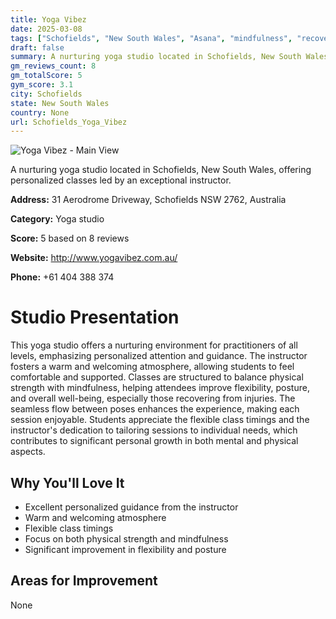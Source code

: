 ```yaml
---
title: Yoga Vibez
date: 2025-03-08
tags: ["Schofields", "New South Wales", "Asana", "mindfulness", "recovery-focused", "nurturing atmosphere", "individual attention", "Schofields"]  
draft: false
summary: A nurturing yoga studio located in Schofields, New South Wales, offering personalized classes led by an exceptional instructor.
gm_reviews_count: 8
gm_totalScore: 5
gym_score: 3.1
city: Schofields
state: New South Wales
country: None
url: Schofields_Yoga_Vibez
---
```


<div className="aspect-[16/9] relative my-8">
  <img 
    src="https://streetviewpixels-pa.googleapis.com/v1/thumbnail?panoid=Q9_GFi0K45mnK-jwgeSL8Q&cb_client=search.gws-prod.gps&w=408&h=240&yaw=78.88423&pitch=0&thumbfov=100"
    alt="Yoga Vibez - Main View"
    className="object-cover absolute inset-0 w-full h-full rounded-lg"
  />
</div>

A nurturing yoga studio located in Schofields, New South Wales, offering personalized classes led by an exceptional instructor.

**Address:** 31 Aerodrome Driveway, Schofields NSW 2762, Australia

**Category:** Yoga studio

**Score:** 5 based on 8 reviews

**Website:** http://www.yogavibez.com.au/

**Phone:** +61 404 388 374

# Studio Presentation

This yoga studio offers a nurturing environment for practitioners of all levels, emphasizing personalized attention and guidance. The instructor fosters a warm and welcoming atmosphere, allowing students to feel comfortable and supported. Classes are structured to balance physical strength with mindfulness, helping attendees improve flexibility, posture, and overall well-being, especially those recovering from injuries. The seamless flow between poses enhances the experience, making each session enjoyable. Students appreciate the flexible class timings and the instructor's dedication to tailoring sessions to individual needs, which contributes to significant personal growth in both mental and physical aspects.

## Why You'll Love It

- Excellent personalized guidance from the instructor
- Warm and welcoming atmosphere
- Flexible class timings
- Focus on both physical strength and mindfulness
- Significant improvement in flexibility and posture

## Areas for Improvement

None

<div className="grid grid-cols-1 xl:grid-cols-2 gap-4 my-8">

</div>